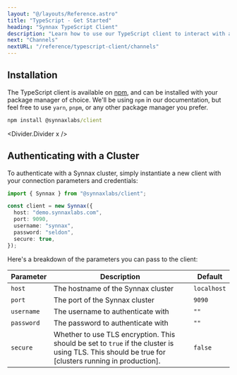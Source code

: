 ```yaml
---
layout: "@/layouts/Reference.astro"
title: "TypeScript - Get Started"
heading: "Synnax TypeScript Client"
description: "Learn how to use our TypeScript client to interact with a Synnax cluster."
next: "Channels"
nextURL: "/reference/typescript-client/channels"
---
```



## Installation

The TypeScript client is available on [npm](https://www.npmjs.com/package/@synnaxlabs/client),
and can be installed with your package manager of choice. We'll be using `npm`
in our documentation, but feel free to use `yarn`, `pnpm`, or any other package
manager you prefer.

```cmd
npm install @synnaxlabs/client
```

<Divider.Divider x />

## Authenticating with a Cluster

To authenticate with a Synnax cluster, simply instantiate a new client with your
connection parameters and credentials:

```typescript
import { Synnax } from "@synnaxlabs/client";

const client = new Synnax({
  host: "demo.synnaxlabs.com",
  port: 9090,
  username: "synnax",
  password: "seldon",
  secure: true,
});
```

Here's a breakdown of the parameters you can pass to the client:

| Parameter  | Description                                                                                                                                        | Default     |
| ---------- | -------------------------------------------------------------------------------------------------------------------------------------------------- | ----------- |
| `host`     | The hostname of the Synnax cluster                                                                                                                 | `localhost` |
| `port`     | The port of the Synnax cluster                                                                                                                     | `9090`      |
| `username` | The username to authenticate with                                                                                                                  | `""`        |
| `password` | The password to authenticate with                                                                                                                  | `""`        |
| `secure`   | Whether to use TLS encryption. This should be set to `true` if the cluster is using TLS. This should be true for [clusters running in production]. | `false`     |
